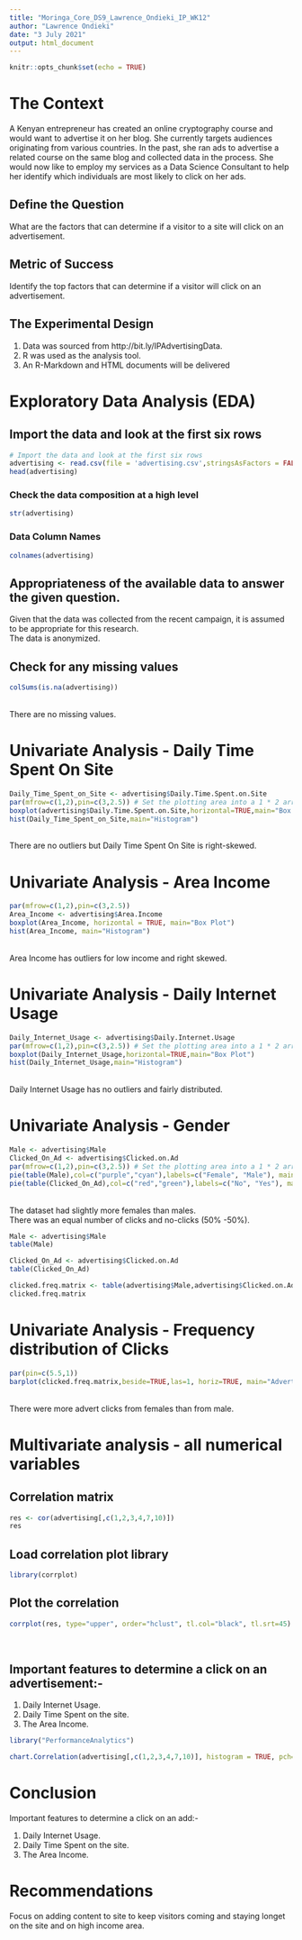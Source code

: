 ---
title: "Moringa_Core_DS9_Lawrence_Ondieki_IP_WK12"
author: "Lawrence Ondieki"
date: "3 July 2021"
output: html_document
---

```{r setup, include=FALSE}
knitr::opts_chunk$set(echo = TRUE)
```

# The Context
A Kenyan entrepreneur has created an online cryptography course and would want to advertise it on her blog. She currently targets audiences originating from various countries. In the past, she ran ads to advertise a related course on the same blog and collected data in the process. She would now like to employ my services as a Data Science Consultant to help her identify which individuals are most likely to click on her ads.

## Define the Question
What are the factors that can determine if a visitor to a site will click on an advertisement.

## Metric of Success
Identify the top factors that can determine if a visitor will click on an advertisement.

## The Experimental Design
1. Data was sourced from http://bit.ly/IPAdvertisingData. <br>
2. R was used as the analysis tool.<br>
3. An R-Markdown and HTML documents will be delivered <br>

# Exploratory Data Analysis (EDA)

## Import the data and look at the first six rows
```{r}
# Import the data and look at the first six rows
advertising <- read.csv(file = 'advertising.csv',stringsAsFactors = FALSE)
head(advertising)
```
### Check the data composition at a high level
```{r}
str(advertising)
```
### Data Column Names
```{r}
colnames(advertising)
```
## Appropriateness of the available data to answer the given question.
Given that the data was collected from the recent campaign, it is assumed to be appropriate for this research.<br>
The data is anonymized.


## Check for any missing values
```{r}
colSums(is.na(advertising))
```
<br>
There are no missing values.

# Univariate Analysis - Daily Time Spent On Site
```{r}
Daily_Time_Spent_on_Site <- advertising$Daily.Time.Spent.on.Site
par(mfrow=c(1,2),pin=c(3,2.5)) # Set the plotting area into a 1 * 2 array
boxplot(advertising$Daily.Time.Spent.on.Site,horizontal=TRUE,main="Box Plot")
hist(Daily_Time_Spent_on_Site,main="Histogram")
```
<br>
There are no outliers but Daily Time Spent On Site is right-skewed.

# Univariate Analysis - Area Income
```{r}
par(mfrow=c(1,2),pin=c(3,2.5))
Area_Income <- advertising$Area.Income
boxplot(Area_Income, horizontal = TRUE, main="Box Plot")
hist(Area_Income, main="Histogram")
```
<br>
Area Income has outliers for low income and right skewed.

# Univariate Analysis - Daily Internet Usage
```{r}
Daily_Internet_Usage <- advertising$Daily.Internet.Usage
par(mfrow=c(1,2),pin=c(3,2.5)) # Set the plotting area into a 1 * 2 array
boxplot(Daily_Internet_Usage,horizontal=TRUE,main="Box Plot")
hist(Daily_Internet_Usage,main="Histogram")
```
<br>
Daily Internet Usage has no outliers and fairly distributed.

# Univariate Analysis - Gender

```{r}
Male <- advertising$Male
Clicked_On_Ad <- advertising$Clicked.on.Ad
par(mfrow=c(1,2),pin=c(3,2.5)) # Set the plotting area into a 1 * 2 array
pie(table(Male),col=c("purple","cyan"),labels=c("Female", "Male"), main="Composition by Gender")
pie(table(Clicked_On_Ad),col=c("red","green"),labels=c("No", "Yes"), main="Clicked on Advert")
```
<br>
The dataset had slightly more females than males.<br>
There was an equal number of clicks and no-clicks (50% -50%).

```{r}
Male <- advertising$Male
table(Male)
```
```{r}
Clicked_On_Ad <- advertising$Clicked.on.Ad
table(Clicked_On_Ad)
```
```{r}
clicked.freq.matrix <- table(advertising$Male,advertising$Clicked.on.Ad)
clicked.freq.matrix
```
# Univariate Analysis - Frequency distribution of Clicks

```{r}
par(pin=c(5.5,1))
barplot(clicked.freq.matrix,beside=TRUE,las=1, horiz=TRUE, main="Advert Click counts by Gender", col=c("purple", "cyan"), names.arg=c("No_Click","Clicked"),legend.text=c("female","male"), args.legend=list(x="center"))
```
<br>
There were more advert clicks from females than from male.

# Multivariate analysis - all numerical variables
## Correlation matrix
```{r}
res <- cor(advertising[,c(1,2,3,4,7,10)])
res
```
## Load correlation plot library 
```{r}
library(corrplot)
```
## Plot the correlation
```{r}
corrplot(res, type="upper", order="hclust", tl.col="black", tl.srt=45)
```
<br>

## Important features to determine a click on an advertisement:-

1. Daily Internet Usage.<br>
2. Daily Time Spent on the site.<br>
3. The Area Income.<br>

```{r}
library("PerformanceAnalytics")
```

```{r}
chart.Correlation(advertising[,c(1,2,3,4,7,10)], histogram = TRUE, pch=19)
```

# Conclusion

Important features to determine a click on an add:- <br>

1. Daily Internet Usage.<br>
2. Daily Time Spent on the site.<br>
3. The Area Income.<br>

# Recommendations
Focus on adding content to site to keep visitors coming and staying longet on the site and on high income area.